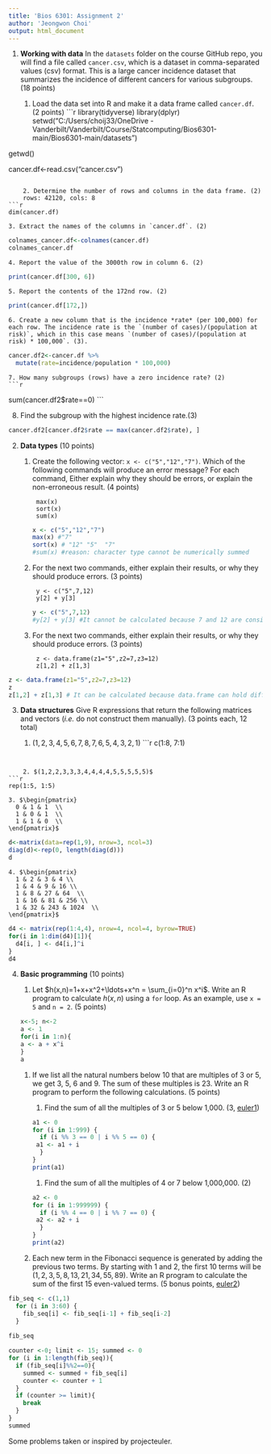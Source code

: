 ```yaml
---
title: 'Bios 6301: Assignment 2'
author: 'Jeongwon Choi'
output: html_document
---
```


1. **Working with data** In the `datasets` folder on the course GitHub repo, you will find a file called `cancer.csv`, which is a dataset in comma-separated values (csv) format. This is a large cancer incidence dataset that summarizes the incidence of different cancers for various subgroups. (18 points)

    1. Load the data set into R and make it a data frame called `cancer.df`. (2 points)
```r
library(tidyverse)
library(dplyr)
setwd("C:/Users/choij33/OneDrive - Vanderbilt/Vanderbilt/Course/Statcomputing/Bios6301-main/Bios6301-main/datasets")

getwd()

cancer.df<-read.csv("cancer.csv")
```

    2. Determine the number of rows and columns in the data frame. (2)
    rows: 42120, cols: 8
```r
dim(cancer.df)
```
    3. Extract the names of the columns in `cancer.df`. (2)
```r
colnames_cancer.df<-colnames(cancer.df)
colnames_cancer.df
```

    4. Report the value of the 3000th row in column 6. (2)
```r
print(cancer.df[300, 6])
```

    5. Report the contents of the 172nd row. (2)
```r
print(cancer.df[172,])
```

    6. Create a new column that is the incidence *rate* (per 100,000) for each row. The incidence rate is the `(number of cases)/(population at risk)`, which in this case means `(number of cases)/(population at risk) * 100,000`. (3).
```r
cancer.df2<-cancer.df %>%
  mutate(rate=incidence/population * 100,000)
```


    7. How many subgroups (rows) have a zero incidence rate? (2)
    ```r
  sum(cancer.df2$rate==0)
    ```
    
 8. Find the subgroup with the highest incidence rate.(3)
```r
cancer.df2[cancer.df2$rate == max(cancer.df2$rate), ]
```
 
 
2. **Data types** (10 points)

    1. Create the following vector: `x <- c("5","12","7")`. Which of the following commands will produce an error message? For each command, Either explain why they should be errors, or explain the non-erroneous result. (4 points)

            max(x)
            sort(x)
            sum(x)
```r
x <- c("5","12","7")
max(x) #"7"
sort(x) # "12" "5"  "7"
#sum(x) #reason: character type cannot be numerically summed
```

    2. For the next two commands, either explain their results, or why they should produce errors. (3 points)

            y <- c("5",7,12)
            y[2] + y[3]
```r
y <- c("5",7,12)
#y[2] + y[3] #It cannot be calculated because 7 and 12 are considered as character because "5" is a character (following the hierarchy of output type)
```
            

    3. For the next two commands, either explain their results, or why they should produce errors. (3 points)

            z <- data.frame(z1="5",z2=7,z3=12)
            z[1,2] + z[1,3]
            
```r
z <- data.frame(z1="5",z2=7,z3=12)
z
z[1,2] + z[1,3] # It can be calculated because data.frame can hold different types of data - so z2 and z3 are double (not character) as they are.
```

3. **Data structures** Give R expressions that return the following matrices and vectors (*i.e.* do not construct them manually). (3 points each, 12 total)

    1. $(1,2,3,4,5,6,7,8,7,6,5,4,3,2,1)$
```r
c(1:8, 7:1)

```

    
    2. $(1,2,2,3,3,3,4,4,4,4,5,5,5,5,5)$
```r
rep(1:5, 1:5)
```

    3. $\begin{pmatrix}
      0 & 1 & 1  \\
      1 & 0 & 1  \\
      1 & 1 & 0  \\
    \end{pmatrix}$
```r
d<-matrix(data=rep(1,9), nrow=3, ncol=3)
diag(d)<-rep(0, length(diag(d)))
d
```

    4. $\begin{pmatrix}
      1 & 2 & 3 & 4 \\
      1 & 4 & 9 & 16 \\
      1 & 8 & 27 & 64  \\
      1 & 16 & 81 & 256 \\
      1 & 32 & 243 & 1024  \\
    \end{pmatrix}$
```r
d4 <- matrix(rep(1:4,4), nrow=4, ncol=4, byrow=TRUE)
for(i in 1:dim(d4)[1]){
  d4[i, ] <- d4[i,]^i
}
d4
```


4. **Basic programming** (10 points)

    1. Let $h(x,n)=1+x+x^2+\ldots+x^n = \sum_{i=0}^n x^i$. Write an R program to calculate $h(x,n)$ using a `for` loop. As an example, use `x = 5` and `n = 2`. (5 points)
```r
x<-5; n<-2
a <- 1
for(i in 1:n){
a <- a + x^i 
}
a
```

    1. If we list all the natural numbers below 10 that are multiples of 3 or 5, we get 3, 5, 6 and 9. The sum of these multiples is 23. Write an R program to perform the following calculations. (5 points)

        1. Find the sum of all the multiples of 3 or 5 below 1,000. (3, [euler1])
```r
a1 <- 0
for (i in 1:999) {
  if (i %% 3 == 0 | i %% 5 == 0) {
    a1 <- a1 + i
  }
}
print(a1)
```

        1. Find the sum of all the multiples of 4 or 7 below 1,000,000. (2)
```r
a2 <- 0
for (i in 1:999999) {
  if (i %% 4 == 0 | i %% 7 == 0) {
    a2 <- a2 + i
  }
}
print(a2)
```

    1. Each new term in the Fibonacci sequence is generated by adding the previous two terms. By starting with 1 and 2, the first 10 terms will be $(1, 2, 3, 5, 8, 13, 21, 34, 55, 89)$. Write an R program to calculate the sum of the first 15 even-valued terms. (5 bonus points, [euler2])

```r


fib_seq <- c(1,1)
  for (i in 3:60) {
    fib_seq[i] <- fib_seq[i-1] + fib_seq[i-2]
  }
  
fib_seq

counter <-0; limit <- 15; summed <- 0
for (i in 1:length(fib_seq)){
  if (fib_seq[i]%%2==0){
    summed <- summed + fib_seq[i]
    counter <- counter + 1
  }
  if (counter >= limit){
    break
  }
}
summed
```

Some problems taken or inspired by projecteuler.

[euler1]: https://projecteuler.net/problem=1
[euler2]: https://projecteuler.net/problem=2
